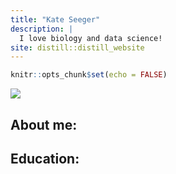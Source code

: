 ```yaml
---
title: "Kate Seeger"
description: |
  I love biology and data science!
site: distill::distill_website
---
```


```r
knitr::opts_chunk$set(echo = FALSE)

```

![](17175.jpeg)



## About me: 

## Education: 

